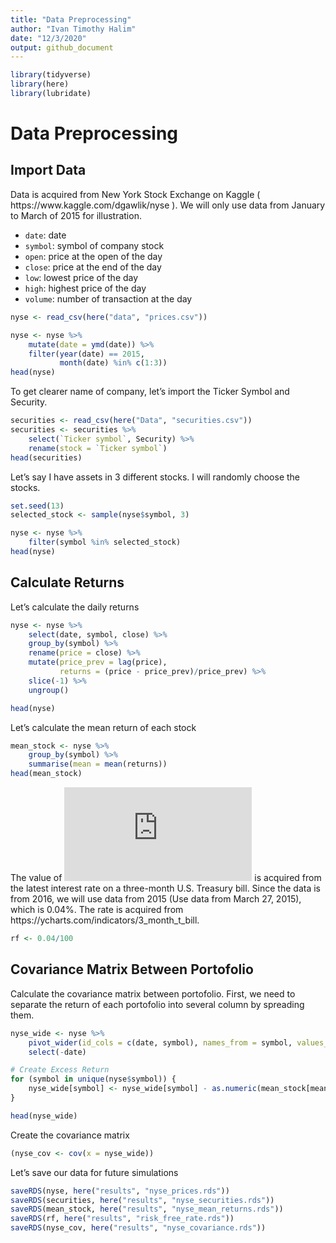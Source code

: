 ```yaml
---
title: "Data Preprocessing"
author: "Ivan Timothy Halim"
date: "12/3/2020"
output: github_document
---
```


```r
library(tidyverse)
library(here)
library(lubridate)
```

# Data Preprocessing

## Import Data

Data is acquired from New York Stock Exchange on Kaggle ( https://www.kaggle.com/dgawlik/nyse ). We will only use data from January to March of 2015 for illustration.

* `date`: date
* `symbol`: symbol of company stock
* `open`: price at the open of the day
* `close`: price at the end of the day
* `low`: lowest price of the day
* `high`: highest price of the day
* `volume`: number of transaction at the day

```r
nyse <- read_csv(here("data", "prices.csv"))

nyse <- nyse %>%
    mutate(date = ymd(date)) %>%
    filter(year(date) == 2015,
           month(date) %in% c(1:3))
head(nyse)
```

To get clearer name of company, let's import the Ticker Symbol and Security.

```r
securities <- read_csv(here("Data", "securities.csv"))
securities <- securities %>%
    select(`Ticker symbol`, Security) %>%
    rename(stock = `Ticker symbol`)
head(securities)
```

Let's say I have assets in 3 different stocks. I will randomly choose the stocks.

```r
set.seed(13)
selected_stock <- sample(nyse$symbol, 3)

nyse <- nyse %>%
    filter(symbol %in% selected_stock)
head(nyse)
```

## Calculate Returns

Let's calculate the daily returns

```r
nyse <- nyse %>%
    select(date, symbol, close) %>%
    group_by(symbol) %>%
    rename(price = close) %>%
    mutate(price_prev = lag(price),
           returns = (price - price_prev)/price_prev) %>%
    slice(-1) %>%
    ungroup()

head(nyse)
```

Let's calculate the mean return of each stock

```r
mean_stock <- nyse %>%
    group_by(symbol) %>%
    summarise(mean = mean(returns))
head(mean_stock)
```

The value of ![equation](https://latex.codecogs.com/gif.latex?R_f) is acquired from the latest interest rate on a three-month U.S. Treasury bill. Since the data is from 2016, we will use data from 2015 (Use data from March 27, 2015), which is 0.04%. The rate is acquired from https://ycharts.com/indicators/3_month_t_bill.

```r
rf <- 0.04/100
```

## Covariance Matrix Between Portofolio

Calculate the covariance matrix between portofolio. First, we need to separate the return of each portofolio into several column by spreading them.

```r
nyse_wide <- nyse %>%
    pivot_wider(id_cols = c(date, symbol), names_from = symbol, values_from = returns) %>%
    select(-date)

# Create Excess Return
for (symbol in unique(nyse$symbol)) {
    nyse_wide[symbol] <- nyse_wide[symbol] - as.numeric(mean_stock[mean_stock$symbol == symbol, "mean"])
}

head(nyse_wide)
```

Create the covariance matrix

```r
(nyse_cov <- cov(x = nyse_wide))
```

Let's save our data for future simulations

```r
saveRDS(nyse, here("results", "nyse_prices.rds"))
saveRDS(securities, here("results", "nyse_securities.rds"))
saveRDS(mean_stock, here("results", "nyse_mean_returns.rds"))
saveRDS(rf, here("results", "risk_free_rate.rds"))
saveRDS(nyse_cov, here("results", "nyse_covariance.rds"))
```
